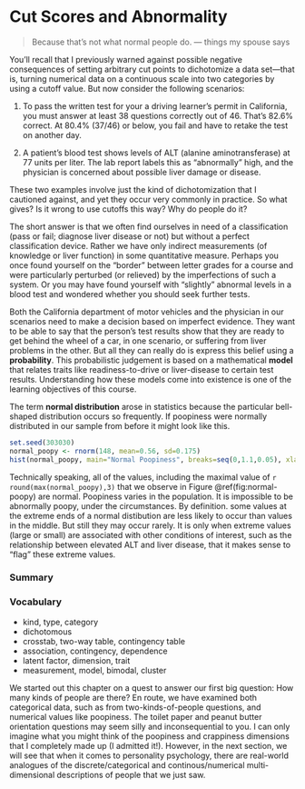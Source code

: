 # Cut Scores and Abnormality

> Because that's not what normal people do.
> --- things my spouse says

You'll recall that I previously warned against possible negative consequences of setting arbitrary cut points to dichotomize a data set---that is, turning numerical data on a continuous scale into  two categories by using a cutoff value. But now consider the following scenarios:

1) To pass the written test for your a driving learner's permit in California, you must answer at least 38 questions correctly out of 46. That's 82.6% correct. At 80.4% (37/46) or below, you fail and have to retake the test on another day.

2) A patient's blood test shows levels of ALT (alanine aminotransferase) at 77 units per liter. The lab report labels this as "abnormally" high, and the physician is concerned about possible liver damage or disease.

These two examples involve just the kind of dichotomization that I cautioned against, and yet they occur very commonly in practice. So what gives? Is it wrong to use cutoffs this way? Why do people do it?

The short answer is that we often find ourselves in need of a classification (pass or fail; diagnose liver disease or not) but without a perfect classification device. Rather we have only indirect measurements (of knowledge or liver function) in some quantitative measure. Perhaps you once found yourself on the "border" between letter grades for a course and were particularly perturbed (or relieved) by the imperfections of such a system. Or you may have found yourself with "slightly" abnormal levels in a blood test and wondered whether you should seek further tests. 

Both the California department of motor vehicles and the physician in our scenarios need to make a decision based on imperfect evidence. They want to be able to say that the person's test results show that they are ready to get behind the wheel of a car, in one scenario, or suffering from liver problems in the other. But all they can really do is express this belief using a **probability**.  This probabilistic judgement is based on a mathematical **model** that relates traits like readiness-to-drive or liver-disease to certain test results. Understanding how these models come into existence is one of the learning objectives of this course. 

The term **normal distribution** arose in statistics because the particular bell-shaped distribution occurs so frequently. If poopiness were normally distributed in our sample from before it might look like this. 
  
```r
set.seed(303030)
normal_poopy <- rnorm(148, mean=0.56, sd=0.175)
hist(normal_poopy, main="Normal Poopiness", breaks=seq(0,1.1,0.05), xlab="poopiness")
```  

Technically speaking, all of the values, including the maximal value of `r round(max(normal_poopy),3)` that we observe in Figure \@ref(fig:normal-poopy) are normal. Poopiness varies in the population. It is impossible to be abnormally poopy, under the circumstances. By definition. some values at the extreme ends of a normal distibution are less likely to occur than values in the middle. But still they may occur rarely. It is only when extreme values (large or small) are associated with other conditions of interest, such as the relationship between elevated ALT and liver disease, that it makes sense to "flag" these extreme values. 


### Summary {-}

### Vocabulary {-}

- kind, type, category
- dichotomous
- crosstab, two-way table, contingency table
- association, contingency, dependence
- latent factor, dimension, trait
- measurement, model, bimodal, cluster


We started out this chapter on a quest to answer our first big question: How many kinds of people are there? En route, we have examined both categorical data, such as from two-kinds-of-people questions, and numerical values like poopiness. The toilet paper and peanut butter orientation questions may seem silly and inconsequential to you. I can only imagine what you might think of the poopiness and crappiness dimensions that I completely made up (I admitted it!). However, in the next section, we will see that when it comes to personality psychology, there are real-world analogues of the discrete/categorical and continous/numerical multi-dimensional descriptions of people that we just saw.  
